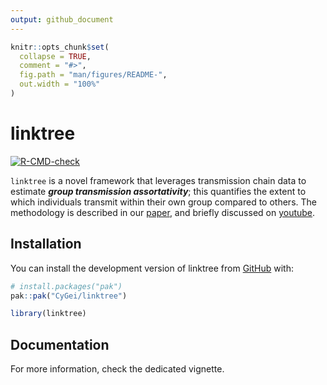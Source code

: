 ```yaml
---
output: github_document
---
```


<!-- README.md is generated from README.Rmd. Please edit that file -->

```r
knitr::opts_chunk$set(
  collapse = TRUE,
  comment = "#>",
  fig.path = "man/figures/README-",
  out.width = "100%"
)
```

# linktree

<!-- badges: start -->
[![R-CMD-check](https://github.com/CyGei/linktree/actions/workflows/R-CMD-check.yaml/badge.svg)](https://github.com/CyGei/linktree/actions/workflows/R-CMD-check.yaml)
<!-- badges: end -->

`linktree` is a novel framework that leverages transmission chain data to estimate ***group transmission assortativity***; this quantifies the extent to which individuals transmit within their own group compared to others. The methodology is described in our [paper](https://journals.plos.org/plosone/article?id=10.1371/journal.pone.0313037), and briefly discussed on [youtube](https://www.youtube.com/watch?v=Ib5dBunDPN0).

## Installation

You can install the development version of linktree from [GitHub](https://github.com/) with:

``` r
# install.packages("pak")
pak::pak("CyGei/linktree")
```

```r
library(linktree)
```

## Documentation

For more information, check the dedicated vignette.
